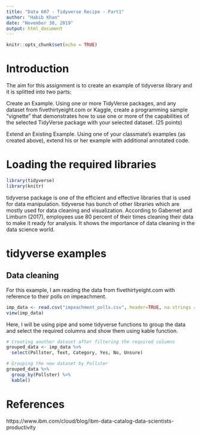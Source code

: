 ---
title: "Data 607 - Tidyverse Recipe - Part1"
author: "Habib Khan"
date: "November 30, 2019"
output: html_document
---

```{r setup, include=FALSE}
knitr::opts_chunk$set(echo = TRUE)
```

# Introduction

The aim for this assignment is to create an example of tidyverse library and it is splitted into two parts: <br>

Create an Example.  Using one or more TidyVerse packages, and any dataset from fivethirtyeight.com or Kaggle, create a programming sample “vignette” that demonstrates how to use one or more of the capabilities of the selected TidyVerse package with your selected dataset. (25 points) <br>


Extend an Existing Example.  Using one of your classmate’s examples (as created above), extend his or her example with additional annotated code.

# Loading the required libraries

```{r message=FALSE}
library(tidyverse)
library(knitr)
```




tidyverse package is one of the efficient and effective libraries that is used for data manipulation. tidyverse has bunch of other libraries which are mostly used for data cleaning and visualization. According to Gabernet and Limburn (2017), employees use 80 percent of their times cleaning their data to make it ready for analysis. It shows the importance of data cleaning in the data science world.

# tidyverse examples

## Data cleaning

For this example, I am reading the data from fivethirtyeight.com with reference to their polls on impeachment. 

```{r}
imp_data <- read.csv("impeachment_polls.csv", header=TRUE, na.strings = c("", "NA"))
view(imp_data)
```


Here, I will be using pipe and some tidyverse functions to group the data and select the required columns and show them using kable function. 

```{r}

# Creating another dataset after filtering the required columns
grouped_data <- imp_data %>% 
  select(Pollster, Text, Category, Yes, No, Unsure)

# Grouping the new dataset by Pollster
grouped_data %>% 
  group_by(Pollster) %>% 
  kable()
```




# References

https://www.ibm.com/cloud/blog/ibm-data-catalog-data-scientists-productivity
